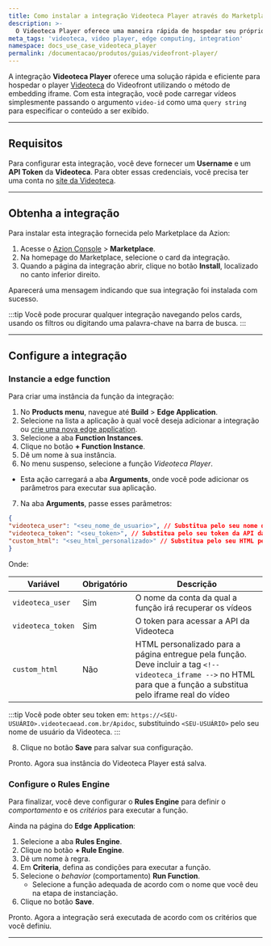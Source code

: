 ```yaml
---
title: Como instalar a integração Videoteca Player através do Marketplace da Azion
description: >-
  O Videoteca Player oferece uma maneira rápida de hospedar seu próprio player Videoteca do Videofront.
meta_tags: 'videoteca, video player, edge computing, integration'
namespace: docs_use_case_videoteca_player
permalink: /documentacao/produtos/guias/videofront-player/
---
```



<InterfaceNote />

A integração **Videoteca Player** oferece uma solução rápida e eficiente para hospedar o player [Videoteca](https://videofront.com.br/videoteca) do Videofront utilizando o método de embedding iframe. Com esta integração, você pode carregar vídeos simplesmente passando o argumento `video-id` como uma `query string` para especificar o conteúdo a ser exibido.

---

## Requisitos

Para configurar esta integração, você deve fornecer um **Username** e um **API Token** da **Videoteca**. Para obter essas credenciais, você precisa ter uma conta no [site da Videoteca](https://videofront.com.br/videoteca).

---

## Obtenha a integração

Para instalar esta integração fornecida pelo Marketplace da Azion:

1. Acesse o [Azion Console](/pt-br/documentacao/produtos/guias/como-acessar-o-azion-console/) > **Marketplace**.
2. Na homepage do Marketplace, selecione o card da integração.
3. Quando a página da integração abrir, clique no botão **Install**, localizado no canto inferior direito.

Aparecerá uma mensagem indicando que sua integração foi instalada com sucesso.

:::tip
Você pode procurar qualquer integração navegando pelos cards, usando os filtros ou digitando uma palavra-chave na barra de busca.
:::

---

## Configure a integração

### Instancie a edge function

Para criar uma instância da função da integração:

1. No **Products menu**, navegue até **Build** > **Edge Application**.
2. Selecione na lista a aplicação à qual você deseja adicionar a integração ou [crie uma nova edge application](/pt-br/documentacao/produtos/build/edge-application/primeiros-passos/).
3. Selecione a aba **Function Instances**.
4. Clique no botão **+ Function Instance**.
5. Dê um nome à sua instância.
6. No menu suspenso, selecione a função *Videoteca Player*.
  - Esta ação carregará a aba **Arguments**, onde você pode adicionar os parâmetros para executar sua aplicação.
7. Na aba **Arguments**, passe esses parâmetros:


```json
{
"videoteca_user": "<seu_nome_de_usuario>", // Substitua pelo seu nome de usuário da Videoteca
"videoteca_token": "<seu_token>", // Substitua pelo seu token da API da Videoteca
"custom_html": "<seu_html_personalizado>" // Substitua pelo seu HTML personalizado
}
```

Onde:

| Variável | Obrigatório | Descrição |
| ---- | ----- | ----- |
| `videoteca_user` | Sim | O nome da conta da qual a função irá recuperar os vídeos |
| `videoteca_token` | Sim | O token para acessar a API da Videoteca |
| `custom_html` | Não | HTML personalizado para a página entregue pela função. Deve incluir a tag `<!-- videoteca_iframe -->` no HTML para que a função a substitua pelo iframe real do vídeo |

:::tip
Você pode obter seu token em: `https://<SEU-USUÁRIO>.videotecaead.com.br/Apidoc`, substituindo `<SEU-USUÁRIO>` pelo seu nome de usuário da Videoteca.
:::

8. Clique no botão **Save** para salvar sua configuração.

Pronto. Agora sua instância do Videoteca Player está salva.


### Configure o Rules Engine

Para finalizar, você deve configurar o **Rules Engine** para definir o *comportamento* e os *critérios* para executar a função.

Ainda na página do **Edge Application**:

1. Selecione a aba **Rules Engine**.
2. Clique no botão **+ Rule Engine**.
3. Dê um nome à regra.
4. Em **Criteria**, defina as condições para executar a função.
5. Selecione o *behavior* (comportamento) **Run Function**. 
    - Selecione a função adequada de acordo com o nome que você deu na etapa de instanciação.
6. Clique no botão **Save**.

Pronto. Agora a integração será executada de acordo com os critérios que você definiu.

---
